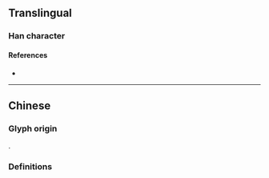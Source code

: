 {{also|濫}}
{{character info/new}}
==Translingual==

===Han character===
{{Han char|rn=85|rad=水|as=10|sn=13|four=|canj=ELIT|ids=⿰氵监}}

====References====
* {{Han ref|kx=0643.241|hdz=31698.020|uh=6EE5|ud=28389}}

----

==Chinese==

===Glyph origin===
{{Han simp|濫|f=監|t=监}}.

===Definitions===
{{zh-see|濫}}